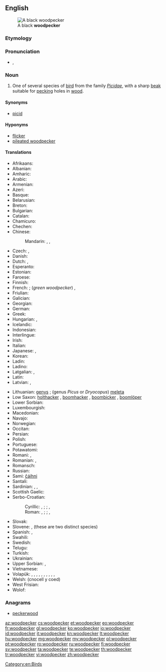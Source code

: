 ==English==
[[File:BlackWoods.jpg|thumb|A black '''woodpecker''']]

===Etymology===
{{compound|wood|pecker}}

===Pronunciation===
* {{a|US}} {{enPR|wo͝odʹpĕkûr}}, {{IPA|/ˈwʊd.pɛ.kɚ/}}

===Noun===
{{wikipedia}}
{{en-noun}}

# One of several species of [[bird]] from the family ''[[Picidae]]'', with a sharp [[beak]] suitable for [[peck]]ing holes in [[wood]].

====Synonyms====
* [[picid]]

====Hyponyms====
* [[flicker]]
* [[pileated woodpecker]]

====Translations====
{{trans-top|bird}}
* Afrikaans: {{t-|af|houtkapper|xs=Afrikaans}}
* Albanian: {{t-|sq|qukapikorët|xs=Albanian}}
* Amharic: {{t-|am|ግንደ ቆርቁር|tr=gəndä qorqur|sc=Ethi}}
* Arabic: {{t-|ar|نقار الخشب|m|tr=naqār al-xašab|sc=Arab}}
* Armenian: {{t-|hy|փայտփորիկ|tr=p'aytp'orik}}
* Azeri: {{t+|az|ağacdələn|xs=Azeri}}
* Basque: {{t-|eu|piziformeak|xs=Basque}}
* Belarusian: {{t-|be|дзяцел|m|tr=dzjáacjel|xs=Belarusian}}
* Breton: {{t-|br|speged|xs=Breton}}
* Bulgarian: {{t+|bg|кълвач|tr=kǎlváč}}
* Catalan: {{t-|ca|picot|m}}
* Chamicuro: {{tø|ccc|me'na}}
* Chechen: {{tø|ce|хенакIур}}
* Chinese:
*: Mandarin: {{t+|cmn|鴷|tr=liè}}, {{t|cmn|啄木鳥|sc=Hani}}, {{t|cmn|啄木鸟|tr=zhuómùniǎo|sc=Hani}}
* Czech: {{t-|cs|datel|m}}, {{t-|cs|strakapoud|m}}
* Danish: {{t-|da|spætte}}
* Dutch: {{t+|nl|specht|m}}, {{t-|nl|groene specht|m}}
* Esperanto: {{t-|eo|pego|xs=Esperanto}}
* Estonian: {{t+|et|rähn}}
* Faroese: {{t-|fo|spæta|xs=Faroese}}
* Finnish: {{t+|fi|tikka}}
* French: {{t+|fr|pic|m}}; (''green woodpecker'') {{t+|fr|pic-vert|m}}, {{t+|fr|pivert|m}}
* Friulian: {{t|fur|pic}}
* Galician: {{t-|gl|pica pau|m|xs=Galician}}
* Georgian: {{t-|ka|კოდალა|tr=kodala|sc=Geor|xs=Georgian}}
* German: {{t+|de|Specht|m}}
* Greek: {{t+|el|δρυοκολάπτης|m}}
* Hungarian: {{t+|hu|harkály}}, {{t+|hu|fakopáncs}}
* Icelandic: {{t+|is|spæta}}
* Indonesian: {{t+|id|burung pelatuk|xs=Indonesian}}
* Interlingue: {{t|ie|pico}}
* Irish: {{t-|ga|cnagaire|xs=Irish}}
* Italian: {{t+|it|picchio|m}}
* Japanese: {{t|ja|啄木鳥|tr=きつつき, kitsutsuki|sc=Jpan}}, {{t|ja|キツツキ|tr=kitsutsuki|sc=Jpan}}
* Korean: {{t+|ko|딱따구리|tr=ttakdaguri|sc=Kore}}
* Ladin: {{t|lad|becalen|sc=Ladn}}
* Ladino: {{tø|lad|becalen}}
* Latgalian: {{qualifier|genus ''Dendrocopos''}} {{tø|ltg|dzeņs}}, {{qualifier|genus Picus or Dryocopus}} {{tø|ltg|dzylna|f}}
* Latin: {{t-|la|picus|m}}
* Latvian: {{qualifier|genus ''Dendrocopos''}} {{t+|lv|dzenis|m|xs=Latvian}}, {{qualifier|genus ''Picus'' or ''Dryocopus''}} {{t-|lv|dzilna|f}}
{{trans-mid}}
* Lithuanian: {{qualifier|genus ''Dendrocopos''}} [[genys]] {{m}} ; (genus ''Picus'' or ''Dryocopus'') [[meleta]] {{f}}
* Low Saxon: [[holthacker]] {{m}}, [[boomhacker]] {{m}}, [[boombicker]] {{m}}, [[boomlöper]] {{m}}
* Lower Sorbian: {{t|dsb|źiśelc}}
* Luxembourgish: {{t-|lb|Spiecht|m}}
* Macedonian: {{t-|mk|клукајдрвец|m|tr=klukájdrvec}}
* Navajo: {{tø|nv|tsin yiłkaałii}}
* Norwegian: {{t-|no|hakkespett|m}}
* Occitan: {{t-|oc|picot|m|xs=Occitan}}
* Persian: {{t+|fa|دارکوب|tr=dârkub|xs=Persian}}
* Polish: {{t+|pl|dzięcioł}}
* Portuguese: {{t+|pt|pica-pau|m}}
* Potawatomi: {{tø|pot|babasé|xs=Potawatomi}}
* Romani: {{t|rom|chuplitari|m}}, {{t|rom|chuplitarka|f}}
* Romanian: {{t+|ro|ghionoaie}}, {{t+|ro|ciocănitoare}}
* Romansch: {{t|rm|pitgalain}}
* Russian: {{t+|ru|дятел|m|tr=djátel}}
* Sami: [[čáihni]]
* Santali: {{tø|sat|ᱮᱨᱮ|tr=ere|sc=Olck}}
* Sardinian: {{t|sc|biccalinna|f}}, {{t|sc|biccamuru|m}}, {{t|sc|biccamatta|f}}
* Scottish Gaelic: {{t-|gd|snagan-daraich|m}}
* Serbo-Croatian:
*: Cyrillic: {{t|sh|детлић|m|sc=Cyrl}} {{qualifier|Ekavian}}, {{t|sh|дјетлић|m}} {{qualifier|Ijekavian}}; {{t|sh|жуна|f}}; {{t|sh|детао|n}} {{qualifier|Ekavian}}, {{t|sh|дјетао|n}} {{qualifier|Ijekavian}}
*: Roman: {{t|sh|detlić|m}} {{qualifier|Ekavian}}, {{t|sh|djetlić|m}} {{qualifier|Ijekavian}}; {{t|sh|žuna|f}}; {{t|sh|detao|n}} {{qualifier|Ekavian}}, {{t|sh|djetao|n}} {{qualifier|Ijekavian}}
* Slovak: {{t-|sk|ďateľ|m}}
* Slovene: {{t-|sl|detel|m}}, {{t+|sl|žolna|f}} (these are two distinct species)
* Spanish: {{t+|es|pájaro carpintero|m}}, {{t+|es|pito|m}}
* Swahili: {{t-|sw|kigong'ota}}
* Swedish: {{t+|sv|hackspett}}
* Telugu: {{t+|te|వడ్రంగిపిట్ట|tr=vaDraMgipiTTa}}
* Turkish: {{t+|tr|ağaçkakan}}
* Ukrainian: {{t+|uk|дятел|m|tr=djátel|xs=Ukrainian}}
* Upper Sorbian: {{t|hsb|dypornak}}, {{t|hsb|dypak}}
* Vietnamese: {{t|vi|chim gõ kiến}}
* Volapük: {{qualifier|♂♀}} {{t+|vo|pikit}}, {{qualifier|♂}} {{t-|vo|hipikit}}, {{qualifier|♀}} {{t-|vo|jipikit}}, {{qualifier|♂♀offspring}} {{t-|vo|pikitül}}, {{qualifier|♂ offspring}} {{t-|vo|hipikitül}}, {{qualifier|♀ offspring}} {{t-|vo|jipikitül}}, {{qualifier|black ♂♀}} {{t+|vo|blägapikit}}, {{qualifier|green ♂♀}} {{t-|vo|grünapikit}}, {{qualifier|green ♂♀}} {{t-|vo|pikit grünik}}, {{qualifier|spotted ♂♀}} {{t-|vo|vielapikit}}, {{qualifier|older term}} {{t-|vo|pigit}}
* Welsh: {{t-|cy|cnocell|xs=Welsh}} (cnocell y coed)
* West Frisian: {{t|fy|spjocht}}
* Wolof: {{t-|wo|ngorkaan|alt=ngorkaan li}}
{{trans-bottom}}

===Anagrams===
* [[peckerwood#English|peckerwood]]

[[Category:en:Birds]]

[[az:woodpecker]]
[[cs:woodpecker]]
[[et:woodpecker]]
[[eo:woodpecker]]
[[fr:woodpecker]]
[[gl:woodpecker]]
[[ko:woodpecker]]
[[io:woodpecker]]
[[id:woodpecker]]
[[it:woodpecker]]
[[kn:woodpecker]]
[[lt:woodpecker]]
[[hu:woodpecker]]
[[mg:woodpecker]]
[[my:woodpecker]]
[[pl:woodpecker]]
[[pt:woodpecker]]
[[ro:woodpecker]]
[[ru:woodpecker]]
[[fi:woodpecker]]
[[sv:woodpecker]]
[[ta:woodpecker]]
[[te:woodpecker]]
[[th:woodpecker]]
[[tr:woodpecker]]
[[vi:woodpecker]]
[[zh:woodpecker]]